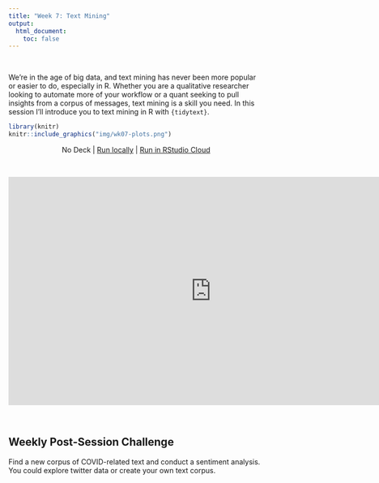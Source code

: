 ```yaml
---
title: "Week 7: Text Mining"
output:
  html_document:
    toc: false
---
```


<br>

We're in the age of big data, and text mining has never been more popular or easier to do, especially in R. Whether you are a qualitative researcher looking to automate more of your workflow or a quant seeking to pull insights from a corpus of messages, text mining is a skill you need. In this session I'll introduce you to text mining in R with `{tidytext}`.

```r
library(knitr)
knitr::include_graphics("img/wk07-plots.png")
```


<center>

No Deck | [Run locally](https://github.com/ericpgreen/ieat-covid2020/blob/master/assignments/wk07.Rmd) | [Run in RStudio Cloud](https://rstudio.cloud/spaces/58787/join?access_code=OjiTdrJW4vnSj64sECi3NsIQw1Dwdvow0JHK7KJW)
</center>
<br>

<iframe width="800" height="450" src="https://www.youtube.com/embed/9uHEgTOyVEs" frameborder="0" allow="accelerometer; autoplay; encrypted-media; gyroscope; picture-in-picture" allowfullscreen></iframe>

<br>

## Weekly Post-Session Challenge

Find a new corpus of COVID-related text and conduct a sentiment analysis. You could explore twitter data or create your own text corpus.